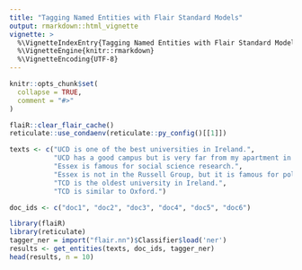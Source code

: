```yaml
---
title: "Tagging Named Entities with Flair Standard Models"
output: rmarkdown::html_vignette
vignette: >
  %\VignetteIndexEntry{Tagging Named Entities with Flair Standard Models}
  %\VignetteEngine{knitr::rmarkdown}
  %\VignetteEncoding{UTF-8}
---
```


```r
knitr::opts_chunk$set(
  collapse = TRUE,
  comment = "#>"
)
```

```r
flaiR::clear_flair_cache()
reticulate::use_condaenv(reticulate::py_config()[[1]])
```

```r
texts <- c("UCD is one of the best universities in Ireland.",
           "UCD has a good campus but is very far from my apartment in Dublin.",
           "Essex is famous for social science research.",
           "Essex is not in the Russell Group, but it is famous for political science research and in 1994 Group.",
           "TCD is the oldest university in Ireland.",
           "TCD is similar to Oxford.")

doc_ids <- c("doc1", "doc2", "doc3", "doc4", "doc5", "doc6")
```

```r
library(flaiR)
library(reticulate)
tagger_ner = import("flair.nn")$Classifier$load('ner')
results <- get_entities(texts, doc_ids, tagger_ner)
head(results, n = 10)
```
